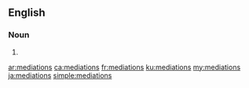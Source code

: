 {{also|médiations}}
==English==

===Noun===
{{head|en|noun plural form}}

# {{plural of|mediation|lang=en}}

[[ar:mediations]]
[[ca:mediations]]
[[fr:mediations]]
[[ku:mediations]]
[[my:mediations]]
[[ja:mediations]]
[[simple:mediations]]